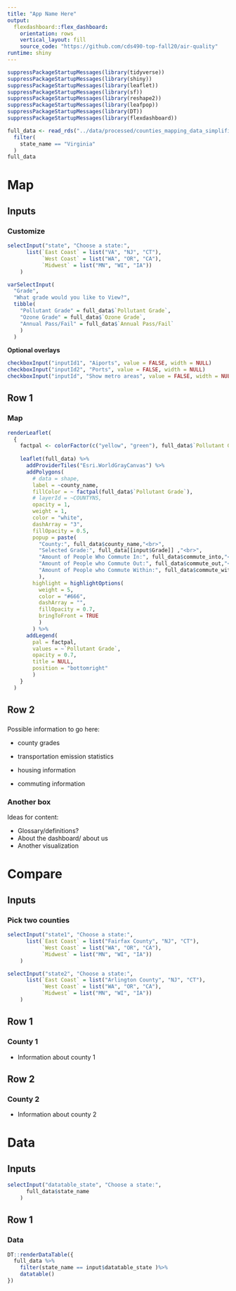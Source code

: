 ```yaml
---
title: "App Name Here"
output: 
  flexdashboard::flex_dashboard:
    orientation: rows
    vertical_layout: fill
    source_code: "https://github.com/cds490-top-fall20/air-quality"
runtime: shiny
---
```


```r
suppressPackageStartupMessages(library(tidyverse))
suppressPackageStartupMessages(library(shiny))
suppressPackageStartupMessages(library(leaflet))
suppressPackageStartupMessages(library(sf))
suppressPackageStartupMessages(library(reshape2))
suppressPackageStartupMessages(library(leafpop))
suppressPackageStartupMessages(library(DT))
suppressPackageStartupMessages(library(flexdashboard))

full_data <- read_rds("../data/processed/counties_mapping_data_simplified.rds") %>% 
  filter(
    state_name == "Virginia"
  )
full_data
```


Map
===========

Inputs {.sidebar}
-----------------------------------------------------------------------

### Customize

```r
selectInput("state", "Choose a state:",
      list(`East Coast` = list("VA", "NJ", "CT"),
           `West Coast` = list("WA", "OR", "CA"),
           `Midwest` = list("MN", "WI", "IA"))
    )
```


```r
varSelectInput(
  "Grade", 
  "What grade would you like to View?", 
  tibble(
    "Pollutant Grade" = full_data$`Pollutant Grade`, 
    "Ozone Grade" = full_data$`Ozone Grade`,
    "Annual Pass/Fail" = full_data$`Annual Pass/Fail`
    )
  )
```


**Optional overlays**

```r
checkboxInput("inputId1", "Aiports", value = FALSE, width = NULL)
checkboxInput("inputId2", "Ports", value = FALSE, width = NULL)
checkboxInput("inputId", "Show metro areas", value = FALSE, width = NULL)
```



Row 1 {data-height=650}
-----------------------------------------------------------------------

### Map

```r

renderLeaflet(
  {
    factpal <- colorFactor(c("yellow", "green"), full_data$`Pollutant Grade`)
    
    leaflet(full_data) %>% 
      addProviderTiles("Esri.WorldGrayCanvas") %>% 
      addPolygons(
        # data = shape,
        label = ~county_name,
        fillColor = ~ factpal(full_data$`Pollutant Grade`),
        # layerId = ~COUNTYNS,
        opacity = 1,
        weight = 1,
        color = "white",
        dashArray = "3",
        fillOpacity = 0.5,
        popup = paste(
          "County:", full_data$county_name,"<br>",
          "Selected Grade:", full_data[[input$Grade]] ,"<br>",
          "Amount of People Who Commute In:", full_data$commute_into,"<br>",
          "Amount of People who Commute Out:", full_data$commute_out,"<br>",
          "Amount of People who Commute Within:", full_data$commute_within
          ),
        highlight = highlightOptions(
          weight = 5,
          color = "#666",
          dashArray = "",
          fillOpacity = 0.7,
          bringToFront = TRUE
          )
        ) %>% 
      addLegend(
        pal = factpal, 
        values = ~`Pollutant Grade`, 
        opacity = 0.7, 
        title = NULL,
        position = "bottomright"
        )
    }
  )
```


Row 2 {data-height=350}
-------


### <Name of Information Box>
    
Possible information to go here:

* county grades

* transportation emission statistics

* housing information

* commuting information
    
### Another box

Ideas for content:

* Glossary/definitions?
* About the dashboard/ about us
* Another visualization



Compare
========

Inputs {.sidebar}
-----------------------------------------------------------------------

### Pick two counties

```r
selectInput("state1", "Choose a state:",
      list(`East Coast` = list("Fairfax County", "NJ", "CT"),
           `West Coast` = list("WA", "OR", "CA"),
           `Midwest` = list("MN", "WI", "IA"))
    )
```

```r
selectInput("state2", "Choose a state:",
      list(`East Coast` = list("Arlington County", "NJ", "CT"),
           `West Coast` = list("WA", "OR", "CA"),
           `Midwest` = list("MN", "WI", "IA"))
    )
```

Row 1
------------

### County 1

* Information about county 1

Row 2
------------

### County 2

* Information about county 2


Data
=====


Inputs {.sidebar}
-----------------------------------------------------------------------

```r
selectInput("datatable_state", "Choose a state:",
      full_data$state_name
    )
```

## Row 1

### Data



```r
DT::renderDataTable({
  full_data %>%
    filter(state_name == input$datatable_state )%>%
    datatable()
})
```


